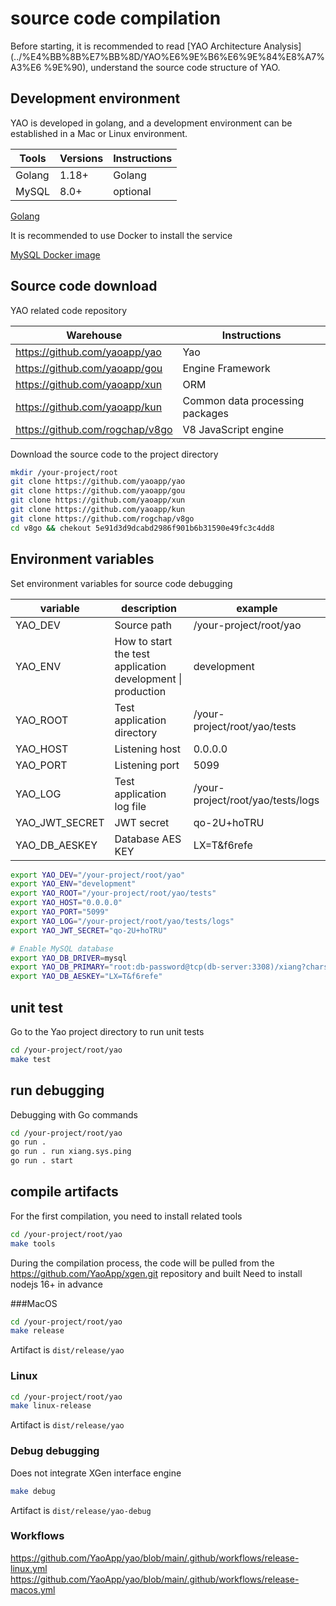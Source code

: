 # source code compilation

Before starting, it is recommended to read [YAO Architecture Analysis](../%E4%BB%8B%E7%BB%8D/YAO%E6%9E%B6%E6%9E%84%E8%A7%A3%E6 %9E%90), understand the source code structure of YAO.

## Development environment

YAO is developed in golang, and a development environment can be established in a Mac or Linux environment.

| Tools  | Versions | Instructions |
| ------ | -------- | ------------ |
| Golang | 1.18+    | Golang       |
| MySQL  | 8.0+     | optional     |

[Golang](https://go.dev/learn/)

It is recommended to use Docker to install the service

[MySQL Docker image](https://hub.docker.com/layers/mysql/library/mysql/8.0.26/images/sha256-882e55f40d61034a2bb8a1abab1353571ad2a33866f382350788eb34740528b5?context=explore)

## Source code download

YAO related code repository

| Warehouse                       | Instructions                    |
| ------------------------------- | ------------------------------- |
| https://github.com/yaoapp/yao   | Yao                             |
| https://github.com/yaoapp/gou   | Engine Framework                |
| https://github.com/yaoapp/xun   | ORM                             |
| https://github.com/yaoapp/kun   | Common data processing packages |
| https://github.com/rogchap/v8go | V8 JavaScript engine            |

Download the source code to the project directory

```bash
mkdir /your-project/root
git clone https://github.com/yaoapp/yao
git clone https://github.com/yaoapp/gou
git clone https://github.com/yaoapp/xun
git clone https://github.com/yaoapp/kun
git clone https://github.com/rogchap/v8go
cd v8go && chekout 5e91d3d9dcabd2986f901b6b31590e49fc3c4dd8
```

## Environment variables

Set environment variables for source code debugging

| variable       | description                                                 | example                           |
| -------------- | ----------------------------------------------------------- | --------------------------------- |
| YAO_DEV        | Source path                                                 | /your-project/root/yao            |
| YAO_ENV        | How to start the test application development \| production | development                       |
| YAO_ROOT       | Test application directory                                  | /your-project/root/yao/tests      |
| YAO_HOST       | Listening host                                              | 0.0.0.0                           |
| YAO_PORT       | Listening port                                              | 5099                              |
| YAO_LOG        | Test application log file                                   | /your-project/root/yao/tests/logs |
| YAO_JWT_SECRET | JWT secret                                                  | qo-2U+hoTRU                       |
| YAO_DB_AESKEY  | Database AES KEY                                            | LX=T&f6refe                       |

```bash
export YAO_DEV="/your-project/root/yao"
export YAO_ENV="development"
export YAO_ROOT="/your-project/root/yao/tests"
export YAO_HOST="0.0.0.0"
export YAO_PORT="5099"
export YAO_LOG="/your-project/root/yao/tests/logs"
export YAO_JWT_SECRET="qo-2U+hoTRU"

# Enable MySQL database
export YAO_DB_DRIVER=mysql
export YAO_DB_PRIMARY="root:db-password@tcp(db-server:3308)/xiang?charset=utf8mb4&parseTime=True&loc=Local"
export YAO_DB_AESKEY="LX=T&f6refe"

```

## unit test

Go to the Yao project directory to run unit tests

```bash
cd /your-project/root/yao
make test
```

## run debugging

Debugging with Go commands

```bash
cd /your-project/root/yao
go run .
go run . run xiang.sys.ping
go run . start
```

## compile artifacts

For the first compilation, you need to install related tools

```bash
cd /your-project/root/yao
make tools
```

During the compilation process, the code will be pulled from the https://github.com/YaoApp/xgen.git repository and built
Need to install nodejs 16+ in advance

###MacOS

```bash
cd /your-project/root/yao
make release
```

Artifact is `dist/release/yao`

### Linux

```bash
cd /your-project/root/yao
make linux-release
```

Artifact is `dist/release/yao`

### Debug debugging

Does not integrate XGen interface engine

```bash
make debug
```

Artifact is `dist/release/yao-debug`

### Workflows

https://github.com/YaoApp/yao/blob/main/.github/workflows/release-linux.yml
https://github.com/YaoApp/yao/blob/main/.github/workflows/release-macos.yml

<Div style={{ display: "flex", justifyContent: "space-between" }}>
  <Link type="prev" title="Write Widget" link="Expert/Write Widget"></Link>
  <Link
    type="next"
    title="Participate&Contribute"
    link="Expert/Participate&Contribute"
  ></Link>
</Div>
